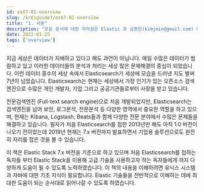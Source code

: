 ```yaml
---
id: esG7-01-overview
slug: /krEsguide7/esG7-01-overview
title: "1. 서문"
description: "모든 문서에 대한 저작권은 Elastic 과 김종민(kimjmin@gmail.com) 에게 있으며 허가되지 않은 무단 복제나 배포 및 출판을 금지합니다. 본 문서의 내용 및 포함된 자료를 인용하고자 하는 경우 출처를 명시하고 게재된 주소를 김종민(kimjmin@gmail.com)에게 알려주시기 바랍니다."
date: 2022-01-25
tags: ['overview']
---
```


지금 세상은 데이터가 지배하고 있다고 해도 과언이 아닙니다. 매일 수많은 데이터가 범람하고 있고 이러한 데이터들의 분석과 처리는 세상 많은 문제해결의 중심이 되었습니다. 이런 데이터 홍수의 세상 속에서 Elasticsearch가 세상에 모습을 드러낸 지도 벌써 7년이 넘었습니다. Elasticsearch는 현재는 세상에서 가장 인기가 있는 오픈소스 검색엔진으로 수많은 개인 개발자, 기업 그리고 공공기관들로부터 사랑을 받고 있습니다.

전문검색엔진 \(Full-text search engine\)으로 처음 개발되었지만, Elasticsearch는 검색엔진을 넘어 보안, 로그분석, 전문분석 등 다양한 영역에서 중요한 역할을 하고 있으며, 현재는 Kibana, Logstash, Beats들과 함께 다양한 전문 분야에서 수많은 문제들을 해결하고 있습니다. 필자가 처음 Elasticsearch를 접한 2013년만 해도 아직 1.0 버전이 나오기 전이었는데 2019년 현재는 7.x 버전까지 발표하면서 기업용 솔루션으로도 완전히 자리를 잡은 것을 볼 수 있습니다.

이 책은 Elastic Stack 7.x 버전을 기준으로 하고 있으며 처음 Elasticsearch를 접하는 독자들 부터 Elastic Stack을 이용해 고급 기술을 사용하고자 하는 독자들에게 까지 다양하게 도움이 될 수 있도록 노력하였습니다. 이 책의 내용을 이해하려면 유닉스 시스템과 자바에 대한 기초 지식이 필요합니다. Elastic 기술들을 전반적으로 이해하는 데에 최대한 도움이 되는 순서대로 읽어나갈 수 있도록 하였습니다.

